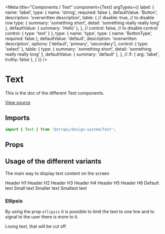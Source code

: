<!--- text.stories.mdx --->


<Meta
  title="Components / Text"
  component={Text}
  argTypes={{
      label: {
        name: 'label',
        type: { name: 'string', required: false },
        defaultValue: 'Button',
        description: 'overwritten description',
        table: {
          // disable: true, // to disable row
          type: {
            summary: 'something short',
            detail: 'something really really long'
          },
          defaultValue: { summary: 'Hello' },
        },
        // control: false, // to disable control
        control: {
          type: 'text'
        }
      },
      type: {
        name: 'type',
        type: { name: 'ButtonType', required: false },
        defaultValue: 'default',
        description: 'overwritten description',
        options: ['default', 'primary', 'secondary'],
        control: { type: 'select' },
        table: {
          type: {
            summary: 'something short',
            detail: 'something really really long'
          },
          defaultValue: { summary: 'default' },
        },
        // if: { arg: 'label', truthy: false },
      }
  }}
/>

# Text

This is the doc of the different Text components.

[View source](https://github.com/actarian/design-system/tree/main/@components/text)

## Imports

```js
import { Text } from '@strapi/design-system/Text';
```

## Props

<ArgsTable of={TextProps} />

## Usage of the different variants

The main way to display text content on the screen

<Canvas>
  <Story name="variants">
    <Layout>
      <Page>
          <Text as="h1" type="h1">Header H1</Text>
          <Text as="h2" type="h2">Header H2</Text>
          <Text as="h3" type="h3">Header H3</Text>
          <Text as="h4" type="h4">Header H4</Text>
          <Text as="h5" type="h5">Header H5</Text>
          <Text as="h6" type="h6">Header H6</Text>
          <Text type="default">Default text</Text>
          <Text type="small">Small text</Text>
          <Text type="smaller">Smaller text</Text>
          <Text type="smallest">Smallest text</Text>
      </Page>
    </Layout>
  </Story>
</Canvas>

### Ellipsis

By using the prop `ellipsis` it is possible to limit the text to one line and to
signal to the user there is more to it.

<Canvas>
  <Story name="ellipsis">
    <Layout>
      <Page>
          <Text type="default" ellipsis>Loong text, that will be cut off</Text>
      </Page>
    </Layout>
  </Story>
</Canvas>
